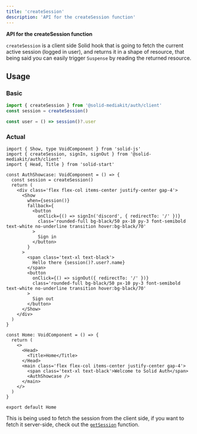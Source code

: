 ```yaml
---
title: 'createSession'
description: 'API for the createSession function'
---
```


**API for the createSession function**

`createSession` is a client side Solid hook that is going to fetch the current active session (logged in user), and returns it in a shape of resource, that being said you can easily trigger `Suspense` by reading the returned resource.

## Usage

### Basic

```ts
import { createSession } from '@solid-mediakit/auth/client'
const session = createSession()

const user = () => session()?.user
```

### Actual

```tsx
import { Show, type VoidComponent } from 'solid-js'
import { createSession, signIn, signOut } from '@solid-mediakit/auth/client'
import { Head, Title } from 'solid-start'

const AuthShowcase: VoidComponent = () => {
  const session = createSession()
  return (
    <div class='flex flex-col items-center justify-center gap-4'>
      <Show
        when={session()}
        fallback={
          <button
            onClick={() => signIn('discord', { redirectTo: '/' })}
            class='rounded-full bg-black/50 px-10 py-3 font-semibold text-white no-underline transition hover:bg-black/70'
          >
            Sign in
          </button>
        }
      >
        <span class='text-xl text-black'>
          Hello there {session()?.user?.name}
        </span>
        <button
          onClick={() => signOut({ redirectTo: '/' })}
          class='rounded-full bg-black/50 px-10 py-3 font-semibold text-white no-underline transition hover:bg-black/70'
        >
          Sign out
        </button>
      </Show>
    </div>
  )
}

const Home: VoidComponent = () => {
  return (
    <>
      <Head>
        <Title>Home</Title>
      </Head>
      <main class='flex flex-col items-center justify-center gap-4'>
        <span class='text-xl text-black'>Welcome to Solid Auth</span>
        <AuthShowcase />
      </main>
    </>
  )
}

export default Home
```

This is being used to fetch the session from the client side, if you want to fetch it server-side, check out the [`getSession`](/auth/getsession) function.
